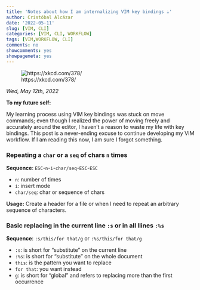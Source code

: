 ```yaml
---
title: 'Notes about how I am internalizing VIM key bindings ☕'
author: Cristóbal Alcázar
date: '2022-05-11'
slug: [VIM, CLI]
categories: [VIM, CLI, WORKFLOW]
tags: [VIM,WORKFLOW, CLI]
comments: no
showcomments: yes
showpagemeta: yes
---
```


![https://xkcd.com/378/](https://imgs.xkcd.com/comics/real_programmers.png)

_Wed, May 12th, 2022_

**To my future self:**

My learning process using VIM key bindings was stuck on move commands; even though
I realized the power of moving freely and accurately around the editor, I haven't
a reason to waste my life with key bindings. This post is a never-ending excuse to
continue developing my VIM workflow. If I am reading this now, I am sure I forgot
something.


### Repeating a `char` or a `seq` of chars `n` times

**Sequence**: `ESC`-`n`-`i`-`char/seq`-`ESC`-`ESC`

* `n`: number of times
* `i`: insert mode
* `char/seq`: char or sequence of chars

**Usage:** Create a header for a file or when I need to repeat an arbitrary sequence
of characters.

<script id="asciicast-J51Zv4rYzqsb2n6RUeM6iSqN4" src="https://asciinema.org/a/J51Zv4rYzqsb2n6RUeM6iSqN4.js" async data-autoplay="true" data-cols="84" data-rows="7" data-loop="1" data-speed="1.5"></script>

### Basic replacing in the current line `:s` or in all llines `:%s`

**Sequence**: `:s/this/for that/g` or `:%s/this/for that/g`

* `:s`: is short for "substitute" on the current line
* `:%s`: is short for "substitute" on the whole document
* `this`: is the pattern you want to replace
* `for that`: you want instead
* `g`: is short for "global" and refers to replacing more than the first
occurrence

<script id="asciicast-KSRic1uaEZi9SByNEFbYb3YRK" src="https://asciinema.org/a/KSRic1uaEZi9SByNEFbYb3YRK.js" async data-autoplay="true" data-cols="84" data-rows="10" data-loop="1" data-speed="1.5"></script>


